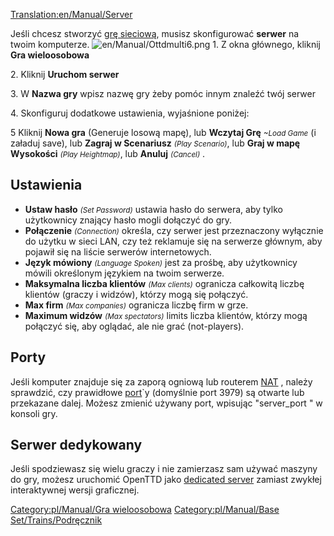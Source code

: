 [[Translation:en/Manual/Server]]
{{pl/Tłumaczenie|oryg. = en/Manual/Server
|z     = en
|na    = pl
|Postępy = 99
}}


Jeśli chcesz stworzyć [[pl/Manual/Gra wieloosobowa|grę sieciową]], musisz skonfigurować '''serwer''' na twoim komputerze.
<!--[[File:UstawieniaSerwerPL.png|right]]-->[[File:en/Manual/Ottdmulti6.png|right]]
1. Z okna głównego, kliknij '''Gra wieloosobowa'''

2. Kliknij '''Uruchom serwer'''

3. W '''Nazwa gry''' wpisz nazwę gry żeby pomóc innym znaleźć twój serwer

4. Skonfiguruj dodatkowe ustawienia, wyjaśnione poniżej:

5 Kliknij '''Nowa gra''' (Generuje losową mapę), lub '''Wczytaj Grę''' <small>''~Load Game''</small> (i załaduj save), lub '''Zagraj w Scenariusz''' <small>''(Play Scenario)''</small>, lub '''Graj w mapę Wysokości''' <small>''(Play Heightmap)''</small>, lub '''Anuluj''' <small>''(Cancel)''</small> .

==Ustawienia==
*'''Ustaw hasło''' <small>''(Set Password)''</small> ustawia hasło do serwera, aby tylko użytkownicy znający hasło mogli dołączyć do gry.
*'''Połączenie''' <small>''(Connection)''</small> określa, czy serwer jest przeznaczony wyłącznie do użytku w sieci LAN, czy też reklamuje się na serwerze głównym, aby pojawił się na liście serwerów internetowych.
*'''Język mówiony''' <small>''(Language Spoken)''</small> jest za prośbę, aby użytkownicy mówili określonym językiem na twoim serwerze.
*'''Maksymalna liczba klientów''' <small>''(Max clients)''</small> ogranicza całkowitą liczbę klientów (graczy i widzów), którzy mogą się połączyć.
*'''Max firm''' <small>''(Max companies)''</small> ogranicza liczbę firm w grze.
*'''Maximum widzów''' <small>''(Max spectators)''</small> limits liczba klientów, którzy mogą połączyć się, aby oglądać, ale nie grać (not-players).

==Porty==
Jeśli komputer znajduje się za zaporą ogniową lub routerem  [https://www.wikipedia.org/wiki/pl:Network_Address_Translation NAT] , należy sprawdzić, czy prawidłowe [[pl/Manual/Port|port]]`y (domyślnie port 3979) są otwarte lub przekazane dalej.
Możesz zmienić używany port, wpisując "server_port <port>" w konsoli gry.

==Serwer dedykowany==
Jeśli spodziewasz się wielu graczy i nie zamierzasz sam używać maszyny do gry, możesz uruchomić OpenTTD jako [[pl/Manual/Serwer dedykowany|dedicated server]] zamiast zwykłej interaktywnej wersji graficznej.

[[Category:pl/Manual/Gra wieloosobowa]]
[[Category:pl/Manual/Base Set/Trains/Podręcznik]]